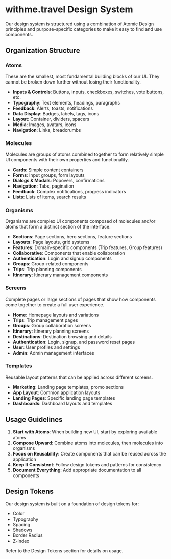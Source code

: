 
<Meta title="Design System/Overview" />

# withme.travel Design System

Our design system is structured using a combination of Atomic Design principles and purpose-specific categories to make it easy to find and use components.

## Organization Structure

### Atoms
These are the smallest, most fundamental building blocks of our UI. They cannot be broken down further without losing their functionality.

- **Inputs & Controls**: Buttons, inputs, checkboxes, switches, vote buttons, etc.
- **Typography**: Text elements, headings, paragraphs
- **Feedback**: Alerts, toasts, notifications
- **Data Display**: Badges, labels, tags, icons
- **Layout**: Container, dividers, spacers
- **Media**: Images, avatars, icons
- **Navigation**: Links, breadcrumbs

### Molecules
Molecules are groups of atoms combined together to form relatively simple UI components with their own properties and functionality.

- **Cards**: Simple content containers
- **Forms**: Input groups, form layouts
- **Dialogs & Modals**: Popovers, confirmations
- **Navigation**: Tabs, pagination
- **Feedback**: Complex notifications, progress indicators
- **Lists**: Lists of items, search results

### Organisms
Organisms are complex UI components composed of molecules and/or atoms that form a distinct section of the interface.

- **Sections**: Page sections, hero sections, feature sections
- **Layouts**: Page layouts, grid systems
- **Features**: Domain-specific components (Trip features, Group features)
- **Collaborative**: Components that enable collaboration
- **Authentication**: Login and signup components
- **Groups**: Group-related components
- **Trips**: Trip planning components
- **Itinerary**: Itinerary management components

### Screens

Complete pages or large sections of pages that show how components come together to create a full user experience.

- **Home**: Homepage layouts and variations
- **Trips**: Trip management pages
- **Groups**: Group collaboration screens
- **Itinerary**: Itinerary planning screens
- **Destinations**: Destination browsing and details
- **Authentication**: Login, signup, and password reset pages
- **User**: User profiles and settings
- **Admin**: Admin management interfaces

### Templates

Reusable layout patterns that can be applied across different screens.

- **Marketing**: Landing page templates, promo sections
- **App Layout**: Common application layouts
- **Landing Pages**: Specific landing page templates
- **Dashboards**: Dashboard layouts and templates

## Usage Guidelines

1. **Start with Atoms**: When building new UI, start by exploring available atoms
2. **Compose Upward**: Combine atoms into molecules, then molecules into organisms
3. **Focus on Reusability**: Create components that can be reused across the application
4. **Keep It Consistent**: Follow design tokens and patterns for consistency
5. **Document Everything**: Add appropriate documentation to all components

## Design Tokens

Our design system is built on a foundation of design tokens for:

- Color
- Typography
- Spacing
- Shadows
- Border Radius
- Z-index

Refer to the Design Tokens section for details on usage. 